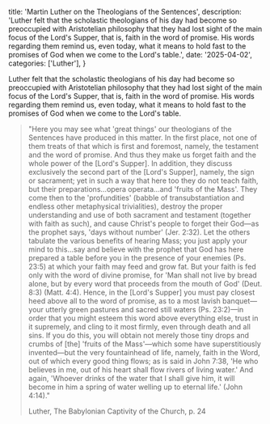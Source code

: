   title: 'Martin Luther on the Theologians of the Sentences',
  description: 'Luther felt that the scholastic theologians of his day had become so preoccupied with Aristotelian philosophy that they had lost sight of the main focus of the Lord's Supper, that is, faith in the word of promise. His words regarding them remind us, even today, what it means to hold fast to the promises of God when we come to the Lord's table.',
  date: '2025-04-02',
  categories: ['Luther'],
}

Luther felt that the scholastic theologians of his day had become so preoccupied with Aristotelian philosophy that they had lost sight of the main focus of the Lord's Supper, that is, faith in the word of promise. His words regarding them remind us, even today, what it means to hold fast to the promises of God when we come to the Lord's table.

> "Here you may see what 'great things' our theologians of the Sentences have produced in this matter. In the first place, not one of them treats of that which is first and foremost, namely, the testament and the word of promise. And thus they make us forget faith and the whole power of the [Lord's Supper]. In addition, they discuss exclusively the second part of the [Lord's Supper], namely, the sign or sacrament; yet in such a way that here too they do not teach faith, but their preparations…opera operata…and 'fruits of the Mass'. They come then to the 'profundities' (babble of transubstantiation and endless other metaphysical trivialities), destroy the proper understanding and use of both sacrament and testament (together with faith as such), and cause Christ's people to forget their God—as the prophet says, 'days without number' (Jer. 2:32). Let the others tabulate the various benefits of hearing Mass; you just apply your mind to this…say and believe with the prophet that God has here prepared a table before you in the presence of your enemies (Ps. 23:5) at which your faith may feed and grow fat. But your faith is fed only with the word of divine promise, for 'Man shall not live by bread alone, but by every word that proceeds from the mouth of God' (Deut. 8:3) (Matt. 4:4). Hence, in the [Lord's Supper] you must pay closest heed above all to the word of promise, as to a most lavish banquet—your utterly green pastures and sacred still waters (Ps. 23:2)—in order that you might esteem this word above everything else, trust in it supremely, and cling to it most firmly, even through death and all sins. If you do this, you will obtain not merely those tiny drops and crumbs of [the] 'fruits of the Mass'—which some have superstitiously invented—but the very fountainhead of life, namely, faith in the Word, out of which every good thing flows; as is said in John 7:38, 'He who believes in me, out of his heart shall flow rivers of living water.' And again, 'Whoever drinks of the water that I shall give him, it will become in him a spring of water welling up to eternal life.' (John 4:14)."
>
> Luther, The Babylonian Captivity of the Church, p. 24
